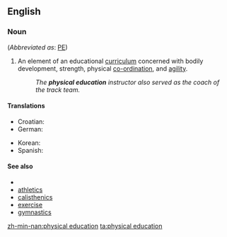 ==English==
===Noun===
{{en-noun|sg=[[physical]] [[education]]|-}} (''Abbreviated as'': [[PE]])
# An element of an educational [[curriculum]] concerned with bodily development, strength, physical [[co-ordination]], and [[agility]].
#: ''The '''physical education''' instructor also served as the coach of the track team.''

====Translations====
{{trans-top|curriculum component}}
* Croatian: {{t|hr|tjelesni odgoj|m|alt=tjȅlesnī òdgoj}}
* German: {{t|de|Sportunterricht|m}}
{{trans-mid}}
* Korean: {{t+|ko|체육|tr=cheyuk|sc=Hang}}
* Spanish: {{t|es|educación física}}
{{trans-bottom}}

====See also====
*{{pedialite}}
*[[athletics]]
*[[calisthenics]]
*[[exercise]]
*[[gymnastics]]

[[zh-min-nan:physical education]]
[[ta:physical education]]